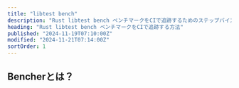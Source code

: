 ```yaml
---
title: "libtest bench"
description: "Rust libtest bench ベンチマークをCIで追跡するためのステップバイステップガイド"
heading: "Rust libtest bench ベンチマークをCIで追跡する方法"
published: "2024-11-19T07:10:00Z"
modified: "2024-11-21T07:14:00Z"
sortOrder: 1
---
```



<Intro
  text="libtest bench で Rust コードをベンチマークする方法"
  url="/ja/learn/benchmarking/rust/libtest-bench/"
  name="libtest bench"
/>

## Bencherとは？

<BencherIntro />

<Steps
  adapter="rust_bench"
  url="/ja/docs/explanation/adapters/#-rust-bench"
/>

<RustBench />

<br />

<CallToAction />